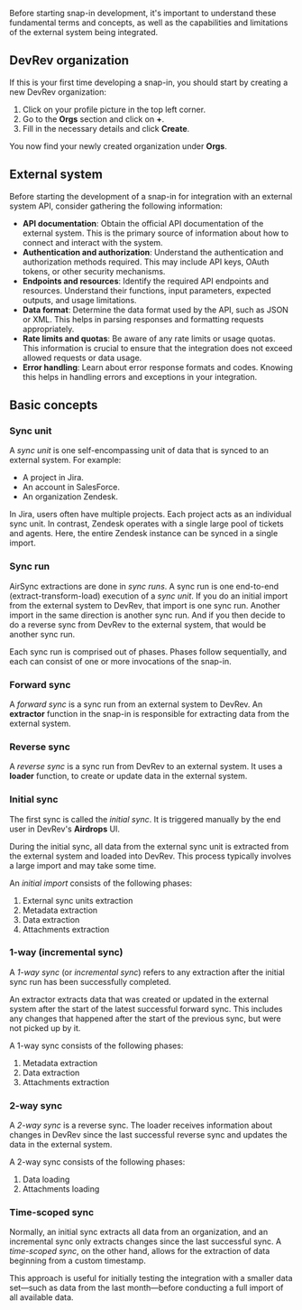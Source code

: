 Before starting snap-in development, it's important to understand these fundamental terms and concepts,
as well as the capabilities and limitations of the external system being integrated.

## DevRev organization

If this is your first time developing a snap-in, you should start by creating a new DevRev organization:

1. Click on your profile picture in the top left corner.
2. Go to the **Orgs** section and click on **+**.
3. Fill in the necessary details and click **Create**.

You now find your newly created organization under **Orgs**.

## External system

Before starting the development of a snap-in for integration with an external system API,
consider gathering the following information:

- **API documentation**: Obtain the official API documentation of the external system.
  This is the primary source of information about how to connect and interact with the system.
- **Authentication and authorization**: Understand the authentication and authorization
  methods required. This may include API keys, OAuth tokens, or other security mechanisms.
- **Endpoints and resources**: Identify the required API endpoints and resources. Understand
  their functions, input parameters, expected outputs, and usage limitations.
- **Data format**: Determine the data format used by the API, such as JSON or XML. This helps
  in parsing responses and formatting requests appropriately.
- **Rate limits and quotas**: Be aware of any rate limits or usage quotas. This information is
  crucial to ensure that the integration does not exceed allowed requests or data usage.
- **Error handling**: Learn about error response formats and codes. Knowing this helps in
  handling errors and exceptions in your integration.

## Basic concepts

### Sync unit

A _sync unit_ is one self-encompassing unit of data that is synced to an external system. For example:
- A project in Jira.
- An account in SalesForce.
- An organization Zendesk.

In Jira, users often have multiple projects. Each project acts as an individual sync unit. 
In contrast, Zendesk operates with a single large pool of tickets and agents. Here, the entire Zendesk instance can be synced in a single import.

### Sync run

AirSync extractions are done in _sync runs_.
A sync run is one end-to-end (extract-transform-load) execution of a _sync unit_.
If you do an initial import from the external system to DevRev, that import is one sync run.
Another import in the same direction is another sync run.
And if you then decide to do a reverse sync from DevRev to the external system, that would be another
sync run.

Each sync run is comprised out of phases.
Phases follow sequentially, and each can consist of one or more invocations of the snap-in.

### Forward sync

A _forward sync_ is a sync run from an external system to DevRev.
An **extractor** function in the snap-in is responsible for extracting data from the external system.

### Reverse sync

A _reverse sync_ is a sync run from DevRev to an external system.
It uses a **loader** function, to create or update data in the external system.

### Initial sync

The first sync is called the _initial sync_.
It is triggered manually by the end user in DevRev's **Airdrops** UI.

During the initial sync, all data from the external sync unit is extracted from the external system and loaded into DevRev. 
This process typically involves a large import and may take some time.

An _initial import_ consists of the following phases:

1. External sync units extraction
2. Metadata extraction
3. Data extraction
4. Attachments extraction

### 1-way (incremental sync)

A _1-way sync_ (or _incremental sync_) refers to any extraction after the initial sync run has been successfully completed.

An extractor extracts data that was created or updated in the external system after the start
of the latest successful forward sync.
This includes any changes that happened after the start of the previous sync, but were not picked up by it.

A 1-way sync consists of the following phases:

1. Metadata extraction
2. Data extraction
3. Attachments extraction

### 2-way sync

A _2-way sync_ is a reverse sync.
The loader receives information about changes in DevRev since the last successful reverse sync and updates the data in the external system.

A 2-way sync consists of the following phases:

1. Data loading
2. Attachments loading

### Time-scoped sync

Normally, an initial sync extracts all data from an organization, and an incremental sync only extracts changes since the last successful sync. A _time-scoped sync_, on the other hand, allows for the extraction of data beginning from a custom timestamp.

This approach is useful for initially testing the integration with a smaller data set—such as data from the last month—before conducting a full import of all available data.
